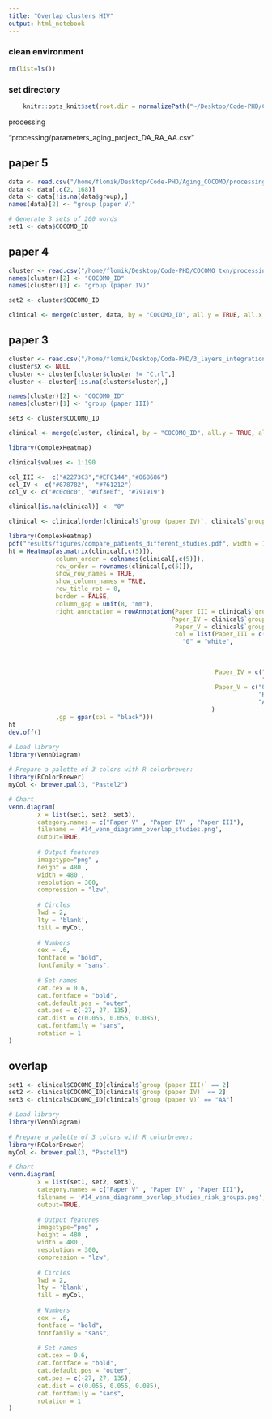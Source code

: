 ```yaml
---
title: "Overlap clusters HIV"
output: html_notebook
---
```


### clean environment
```r
rm(list=ls())
```

### set directory
```r
    knitr::opts_knit$set(root.dir = normalizePath("~/Desktop/Code-PHD/COCOMO_txn/")) 
```
processing


"processing/parameters_aging_project_DA_RA_AA.csv"

## paper 5
```r
data <- read.csv("/home/flomik/Desktop/Code-PHD/Aging_COCOMO/processing/clinical_data_clean_with_aging_categories.csv")
data <- data[,c(2, 168)]
data <- data[!is.na(data$group),]
names(data)[2] <- "group (paper V)"
```

```r
# Generate 3 sets of 200 words
set1 <- data$COCOMO_ID

```


## paper 4
```r
cluster <- read.csv("/home/flomik/Desktop/Code-PHD/COCOMO_txn/processing/cluster_SNF_transcriptomics_metabolomics_olink_3.csv", row.names = 1)
names(cluster)[2] <- "COCOMO_ID"
names(cluster)[1] <- "group (paper IV)"
```

```r
set2 <- cluster$COCOMO_ID

```

```r
clinical <- merge(cluster, data, by = "COCOMO_ID", all.y = TRUE, all.x = TRUE)
```

## paper 3
```r
cluster <- read.csv("/home/flomik/Desktop/Code-PHD/3_layers_integration/processing/cluster_SNF_3_omics_3_clusters_plusHC.csv")
cluster$X <- NULL
cluster <- cluster[cluster$cluster != "Ctrl",]
cluster <- cluster[!is.na(cluster$cluster),]

names(cluster)[2] <- "COCOMO_ID"
names(cluster)[1] <- "group (paper III)"
```

```r
set3 <- cluster$COCOMO_ID
```

```r
clinical <- merge(cluster, clinical, by = "COCOMO_ID", all.y = TRUE, all.x = TRUE)
```


```r
library(ComplexHeatmap)
```

```r
clinical$values <- 1:190
```

```r
col_III <-  c("#2273C3","#EFC144","#868686")
col_IV <- c("#878782",	"#761212")
col_V <- c("#c0c0c0", "#1f3e0f", "#791919")
```

```r
clinical[is.na(clinical)] <- "0"
```

```r
clinical <- clinical[order(clinical$`group (paper IV)`, clinical$`group (paper III)`, clinical$`group (paper V)`),]
```

```r
library(ComplexHeatmap)
pdf("results/figures/compare_patients_different_studies.pdf", width = 10, height = 4)
ht = Heatmap(as.matrix(clinical[,c(5)]),
             column_order = colnames(clinical[,c(5)]),
             row_order = rownames(clinical[,c(5)]),
             show_row_names = TRUE,
             show_column_names = TRUE,
             row_title_rot = 0,
             border = FALSE,
             column_gap = unit(8, "mm"), 
             right_annotation = rowAnnotation(Paper_III = clinical$`group (paper III)`,
                                             Paper_IV = clinical$`group (paper IV)`,
                                              Paper_V = clinical$`group (paper V)`,
                                              col = list(Paper_III = c(
                                                "0" = "white",
                                                                       "1" = col_III[1],
                                                                       "2" = col_III[2],
                                                                       "3" = col_III[3]),
                                                         Paper_IV = c("0" = "white", "1" = col_IV[1], 
                                                                      "2" = col_IV[2]),
                                                         Paper_V = c("0" = "white", "DA" = col_V[2], 
                                                                     "RA" = col_V[1], 
                                                                     "AA" = col_V[3])
                                                        )
             ,gp = gpar(col = "black")))
ht
dev.off()
```
```r
# Load library
library(VennDiagram)
 
# Prepare a palette of 3 colors with R colorbrewer:
library(RColorBrewer)
myCol <- brewer.pal(3, "Pastel2")

# Chart
venn.diagram(
        x = list(set1, set2, set3),
        category.names = c("Paper V" , "Paper IV" , "Paper III"),
        filename = '#14_venn_diagramm_overlap_studies.png',
        output=TRUE,
        
        # Output features
        imagetype="png" ,
        height = 480 , 
        width = 480 , 
        resolution = 300,
        compression = "lzw",
        
        # Circles
        lwd = 2,
        lty = 'blank',
        fill = myCol,
        
        # Numbers
        cex = .6,
        fontface = "bold",
        fontfamily = "sans",
        
        # Set names
        cat.cex = 0.6,
        cat.fontface = "bold",
        cat.default.pos = "outer",
        cat.pos = c(-27, 27, 135),
        cat.dist = c(0.055, 0.055, 0.085),
        cat.fontfamily = "sans",
        rotation = 1
)
```
## overlap
```r
set1 <- clinical$COCOMO_ID[clinical$`group (paper III)` == 2]
set2 <- clinical$COCOMO_ID[clinical$`group (paper IV)` == 2]
set3 <- clinical$COCOMO_ID[clinical$`group (paper V)` == "AA"]
```



```r
# Load library
library(VennDiagram)
 
# Prepare a palette of 3 colors with R colorbrewer:
library(RColorBrewer)
myCol <- brewer.pal(3, "Pastel1")

# Chart
venn.diagram(
        x = list(set1, set2, set3),
        category.names = c("Paper V" , "Paper IV" , "Paper III"),
        filename = '#14_venn_diagramm_overlap_studies_risk_groups.png',
        output=TRUE,
        
        # Output features
        imagetype="png" ,
        height = 480 , 
        width = 480 , 
        resolution = 300,
        compression = "lzw",
        
        # Circles
        lwd = 2,
        lty = 'blank',
        fill = myCol,
        
        # Numbers
        cex = .6,
        fontface = "bold",
        fontfamily = "sans",
        
        # Set names
        cat.cex = 0.6,
        cat.fontface = "bold",
        cat.default.pos = "outer",
        cat.pos = c(-27, 27, 135),
        cat.dist = c(0.055, 0.055, 0.085),
        cat.fontfamily = "sans",
        rotation = 1
)
```


